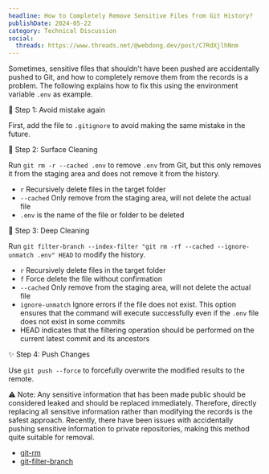 ```yaml
---
headline: How to Completely Remove Sensitive Files from Git History?
publishDate: 2024-05-22
category: Technical Discussion
social:
  threads: https://www.threads.net/@webdong.dev/post/C7RdXjlhNnm
---
```


Sometimes, sensitive files that shouldn't have been pushed are accidentally pushed to Git, and how to completely remove them from the records is a problem. The following explains how to fix this using the environment variable `.env` as example.

🐑 Step 1: Avoid mistake again

First, add the file to `.gitignore` to avoid making the same mistake in the future.

🌿 Step 2: Surface Cleaning

Run `git rm -r --cached .env` to remove `.env` from Git, but this only removes it from the staging area and does not remove it from the history.

- `r` Recursively delete files in the target folder
- `--cached` Only remove from the staging area, will not delete the actual file
- `.env` is the name of the file or folder to be deleted

🧽 Step 3: Deep Cleaning

Run `git filter-branch --index-filter "git rm -rf --cached --ignore-unmatch .env" HEAD` to modify the history.

- `r` Recursively delete files in the target folder
- `f` Force delete the file without confirmation
- `--cached` Only remove from the staging area, will not delete the actual file
- `ignore-unmatch` Ignore errors if the file does not exist. This option ensures that the command will execute successfully even if the `.env` file does not exist in some commits
- HEAD indicates that the filtering operation should be performed on the current latest commit and its ancestors

✨ Step 4: Push Changes

Use `git push --force` to forcefully overwrite the modified results to the remote.

⚠ Note: Any sensitive information that has been made public should be considered leaked and should be replaced immediately. Therefore, directly replacing all sensitive information rather than modifying the records is the safest approach. Recently, there have been issues with accidentally pushing sensitive information to private repositories, making this method quite suitable for removal.

- [git-rm](https://git-scm.com/docs/git-rm)
- [git-filter-branch](https://git-scm.com/docs/git-filter-branch)
